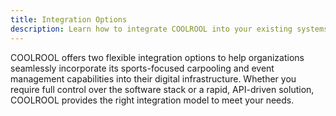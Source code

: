```yaml
---
title: Integration Options
description: Learn how to integrate COOLROOL into your existing systems or build a custom solution.
---
```


COOLROOL offers two flexible integration options to help organizations seamlessly incorporate its sports-focused carpooling and event management capabilities into their digital infrastructure. Whether you require full control over the software stack or a rapid, API-driven solution, COOLROOL provides the right integration model to meet your needs.

<CardList cols={2}>
  <Card
    title="Source Code"
    icon="code"
    iconType="regular"
    iconSize="32px"
    link="/guides/integration-options/source-code-integration"
  />
  <Card
    title="API"
    icon="gear"
    iconType="regular"
    iconSize="32px"
    link="/guides/integration-options/api-integration"
  />
</CardList>
